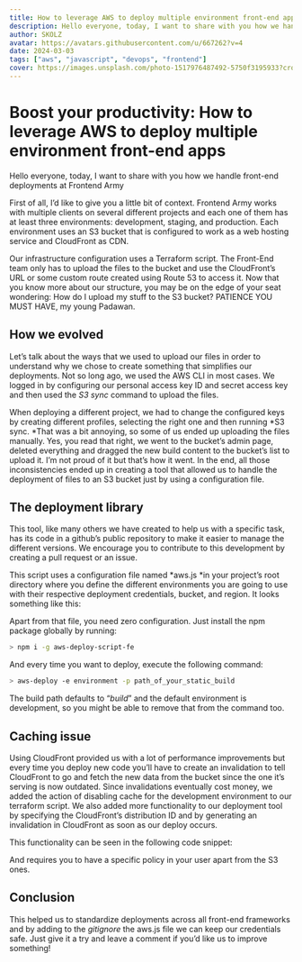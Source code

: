 ```yaml
---
title: How to leverage AWS to deploy multiple environment front-end apps
description: Hello everyone, today, I want to share with you how we handle front-end deployments at Frontend Army
author: SKOLZ
avatar: https://avatars.githubusercontent.com/u/667262?v=4
date: 2024-03-03
tags: ["aws", "javascript", "devops", "frontend"]
cover: https://images.unsplash.com/photo-1517976487492-5750f3195933?crop=entropy&cs=srgb&fm=jpg&ixid=M3wzMzc0NjN8MHwxfHNlYXJjaHwxfHxyb2NrZXR8ZW58MHx8fHwxNzA2MjAyMDg0fDA&ixlib=rb-4.0.3&w=800&h=800&auto=compress%2Cformat&fit=max
---
```


# Boost your productivity: How to leverage AWS to deploy multiple environment front-end apps

Hello everyone, today, I want to share with you how we handle front-end deployments at Frontend Army

First of all, I’d like to give you a little bit of context. Frontend Army works with multiple clients on several different projects and each one of them has at least three environments: development, staging, and production. Each environment uses an S3 bucket that is configured to work as a web hosting service and CloudFront as CDN.

Our infrastructure configuration uses a Terraform script. The Front-End team only has to upload the files to the bucket and use the CloudFront’s URL or some custom route created using Route 53 to access it. Now that you know more about our structure, you may be on the edge of your seat wondering: How do I upload my stuff to the S3 bucket? PATIENCE YOU MUST HAVE, my young Padawan.

## How we evolved

Let’s talk about the ways that we used to upload our files in order to understand why we chose to create something that simplifies our deployments. Not so long ago, we used the AWS CLI in most cases. We logged in by configuring our personal access key ID and secret access key and then used the *S3 sync* command to upload the files.

When deploying a different project, we had to change the configured keys by creating different profiles, selecting the right one and then running *S3 sync. *That was a bit annoying, so some of us ended up uploading the files manually. Yes, you read that right, we went to the bucket’s admin page, deleted everything and dragged the new build content to the bucket’s list to upload it. I’m not proud of it but that’s how it went. In the end, all those inconsistencies ended up in creating a tool that allowed us to handle the deployment of files to an S3 bucket just by using a configuration file.

## The deployment library

This tool, like many others we have created to help us with a specific task, has its code in a github’s public repository to make it easier to manage the different versions. We encourage you to contribute to this development by creating a pull request or an issue.

This script uses a configuration file named *aws.js *in your project’s root directory where you define the different environments you are going to use with their respective deployment credentials, bucket, and region. It looks something like this:


Apart from that file, you need zero configuration. Just install the npm package globally by running:

```sh
> npm i -g aws-deploy-script-fe
```

And every time you want to deploy, execute the following command:

```sh
> aws-deploy -e environment -p path_of_your_static_build
```

The build path defaults to “*build*” and the default environment is development, so you might be able to remove that from the command too.

## Caching issue

Using CloudFront provided us with a lot of performance improvements but every time you deploy new code you’ll have to create an invalidation to tell CloudFront to go and fetch the new data from the bucket since the one it’s serving is now outdated. Since invalidations eventually cost money, we added the action of disabling cache for the development environment to our terraform script. We also added more functionality to our deployment tool by specifying the CloudFront’s distribution ID and by generating an invalidation in CloudFront as soon as our deploy occurs.

This functionality can be seen in the following code snippet:

And requires you to have a specific policy in your user apart from the S3 ones.

## Conclusion

This helped us to standardize deployments across all front-end frameworks and by adding to the *gitignore* the aws.js file we can keep our credentials safe. Just give it a try and leave a comment if you’d like us to improve something!
